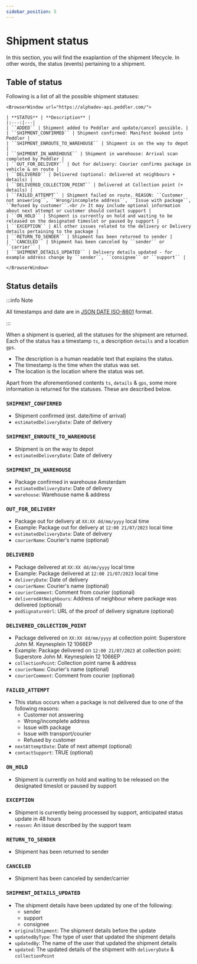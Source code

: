 ```yaml
---
sidebar_position: 5
---
```


# Shipment status

In this section, you will find the exaplantion of the shipment lifecycle. In other words, the status (events) pertaining to a shipment. 

## Table of status

Following is a list of all the possible shipment statuses:


```mdx-code-block
<BrowserWindow url="https://alphadev-api.peddler.com/">

| **STATUS** | **Description** |
|:---:|---|
| ``ADDED`` | Shipment added to Peddler and update/cancel possible. |
| ``SHIPMENT_CONFIRMED`` | Shipment confirmed: Manifest booked into Peddler |
| ``SHIPMENT_ENROUTE_TO_WAREHOUSE`` | Shipment is on the way to depot |
| ``SHIPMENT_IN_WAREHOUSE`` | Shipment in warehouse: Arrival scan completed by Peddler |
| ``OUT_FOR_DELIVERY`` | Out for delivery: Courier confirms package in vehicle & on route |
| ``DELIVERED`` | Delivered (optional: delivered at neighbours + details) |
| ``DELIVERED_COLLECTION_POINT`` | Delivered at Collection point (+ details) |
| ``FAILED_ATTEMPT`` | Shipment failed on route. REASON: ``Customer not answering``, ``Wrong/incomplete address``, ``Issue with package``, ``Refused by customer``.<br /> It may include optional information about next attempt or customer should contact support |
| ``ON_HOLD`` | Shipment is currently on hold and waiting to be released on the designated timeslot or paused by support |
| ``EXCEPTION`` | All other issues related to the delivery or Delivery details pertaining to the package |
| ``RETURN_TO_SENDER`` | Shipment has been returned to sender |
| ``CANCELED`` | Shipment has been canceled by ``sender`` or ``carrier`` |
| ``SHIPMENT_DETAILS_UPDATED`` | Delivery details updated - for example address change by ``sender``, ``consignee`` or ``support`` |

</BrowserWindow>
```

## Status details

:::info Note

All timestamps and date are in [JSON DATE ISO-8601](https://docs.jsonata.org/date-time#json-and-iso-8601) format.

:::

When a shipment is queried, all the statuses for the shipment are returned. Each of the status has a timestamp `ts`, a description `details` and a location `gps`.
- The description is a human readable text that explains the status.
- The timestamp is the time when the status was set.
- The location is the location where the status was set.

Apart from the aforementioned contents `ts`, `details` & `gps`, some more information is returned for the statuses. These are described below.

### ``SHIPMENT_CONFIRMED``

- Shipment confirmed (est. date/time of arrival)
- ``estimatedDeliveryDate``: Date of delivery

### ``SHIPMENT_ENROUTE_TO_WAREHOUSE``
- Shipment is on the way to depot
- ``estimatedDeliveryDate``: Date of delivery


### ``SHIPMENT_IN_WAREHOUSE``

- Package confirmed in warehouse Amsterdam
- ``estimatedDeliveryDate``: Date of delivery
- ``warehouse``: Warehouse name & address

### ``OUT_FOR_DELIVERY``

- Package out for delivery at ``XX:XX dd/mm/yyyy`` local time
- Example: Package out for delivery at ``12:00 21/07/2023`` local time
- ``estimatedDeliveryDate``: Date of delivery
- ``courierName``: Courier's name (optional)

### ``DELIVERED``

- Package delivered at ``XX:XX dd/mm/yyyy`` local time
- Example: Package delivered at ``12:00 21/07/2023`` local time
- ``deliveryDate``: Date of delivery
- ``courierName``: Courier's name (optional)
- ``courierComment``: Comment from courier (optional)
- ``deliveredAtNeighbours``: Address of neighbour where package was delivered (optional)
- ``podSignatureUrl``: URL of the proof of delivery signature (optional)

### ``DELIVERED_COLLECTION_POINT``

- Package delivered on ``XX:XX dd/mm/yyyy`` at collection point: Superstore John M. Keynesplein 12 1066EP
- Example: Package delivered on ``12:00 21/07/2023`` at collection point: Superstore John M. Keynesplein 12 1066EP
- ``collectionPoint``: Collection point name & address
- ``courierName``: Courier's name (optional)
- ``courierComment``: Comment from courier (optional)

### ``FAILED_ATTEMPT``

- This status occurs when a package is not delivered due to one of the following reasons:
  - Customer not answering
  - Wrong/incomplete address
  - Issue with package
  - Issue with transport/courier
  - Refused by customer
- ``nextAttemptDate``: Date of next attempt (optional)
- ``contactSupport``: TRUE (optional)

### ``ON_HOLD``

- Shipment is currently on hold and waiting to be released on the designated timeslot or paused by support

### ``EXCEPTION``

- Shipment is currently being processed by support, anticipated status update in 48 hours
- ``reason``: An issue described by the support team

### ``RETURN_TO_SENDER``

- Shipment has been returned to sender

### ``CANCELED``

- Shipment has been canceled by sender/carrier

### ``SHIPMENT_DETAILS_UPDATED``

- The shipment details have been updated by one of the following:
  - sender
  - support
  - consignee
- ``originalShipment``: The shipment details before the update
- ``updatedByType``: The type of user that updated the shipment details
- ``updatedBy``: The name of the user that updated the shipment details
- ``updated``: The updated details of the shipment with ``deliveryDate`` & ``collectionPoint``
